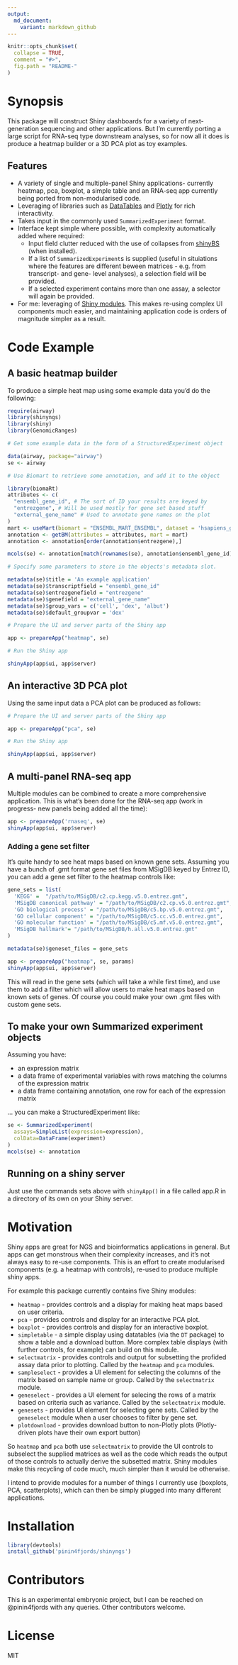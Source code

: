 ```yaml
---
output:
  md_document:
    variant: markdown_github
---
```


<!-- README.md is generated from README.Rmd. Please edit that file -->

```r
knitr::opts_chunk$set(
  collapse = TRUE,
  comment = "#>",
  fig.path = "README-"
)
```

# Synopsis

This package will construct Shiny dashboards for a variety of next-generation sequencing and other applications. But I'm currently porting a large script for RNA-seq type downstream analyses, so for now all it does is produce a heatmap builder or a 3D PCA plot as toy examples.   

## Features

* A variety of single and multiple-panel Shiny applications- currently heatmap, pca, boxplot, a simple table and an RNA-seq app currently being ported from non-modularised code.
* Leveraging of libraries such as [DataTables](https://rstudio.github.io/DT/) and [Plotly](https://plot.ly/) for rich interactivity.
* Takes input in the commonly used `SummarizedExperiment` format. 
* Interface kept simple where possible, with complexity automatically added where required:
    * Input field clutter reduced with the use of collapses from [shinyBS](https://ebailey78.github.io/shinyBS/index.html) (when installed).
    * If a list of `SummarizedExperiment`s is supplied (useful in situiations where the features are different beween matrices - e.g. from transcript- and gene- level analyses), a selection field will be provided.
    * If a selected experiment contains more than one assay, a selector will again be provided.
* For me: leveraging of [Shiny modules](http://shiny.rstudio.com/articles/modules.html). This makes re-using complex UI components much easier, and maintaining application code is orders of magnitude simpler as a result.

# Code Example

## A basic heatmap builder

To produce a simple heat map using some example data you'd do the following:

```r
require(airway)
library(shinyngs)
library(shiny)
library(GenomicRanges)

# Get some example data in the form of a StructuredExperiment object

data(airway, package="airway")
se <- airway

# Use Biomart to retrieve some annotation, and add it to the object

library(biomaRt)
attributes <- c(
  "ensembl_gene_id", # The sort of ID your results are keyed by
  "entrezgene", # Will be used mostly for gene set based stuff
  "external_gene_name" # Used to annotate gene names on the plot
)
mart <- useMart(biomart = "ENSEMBL_MART_ENSEMBL", dataset = 'hsapiens_gene_ensembl', host='www.ensembl.org')
annotation <- getBM(attributes = attributes, mart = mart)
annotation <- annotation[order(annotation$entrezgene),]

mcols(se) <- annotation[match(rownames(se), annotation$ensembl_gene_id),]

# Specify some parameters to store in the objects's metadata slot. 

metadata(se)$title = 'An example application'
metadata(se)$transcriptfield = "ensembl_gene_id" 
metadata(se)$entrezgenefield = "entrezgene"
metadata(se)$genefield = "external_gene_name"
metadata(se)$group_vars = c('cell', 'dex', 'albut') 
metadata(se)$default_groupvar = 'dex'

# Prepare the UI and server parts of the Shiny app

app <- prepareApp("heatmap", se)

# Run the Shiny app

shinyApp(app$ui, app$server)
```

## An interactive 3D PCA plot

Using the same input data a PCA plot can be produced as follows:

```r

# Prepare the UI and server parts of the Shiny app

app <- prepareApp("pca", se)

# Run the Shiny app

shinyApp(app$ui, app$server)
```

## A multi-panel RNA-seq app

Multiple modules can be combined to create a more comprehensive application. This is what's been done for the RNA-seq app (work in progress- new panels being added all the time):

```r
app <- prepareApp('rnaseq', se)
shinyApp(app$ui, app$server)
```

### Adding a gene set filter

It's quite handy to see heat maps based on known gene sets. Assuming you have a bunch of .gmt format gene set files from MSigDB keyed by Entrez ID, you can add a gene set filter to the heatmap controls like:

```r
gene_sets = list(
  'KEGG' =  "/path/to/MSigDB/c2.cp.kegg.v5.0.entrez.gmt",
  'MSigDB canonical pathway' = "/path/to/MSigDB/c2.cp.v5.0.entrez.gmt",
  'GO biological process' = "/path/to/MSigDB/c5.bp.v5.0.entrez.gmt",
  'GO cellular component' = "/path/to/MSigDB/c5.cc.v5.0.entrez.gmt",
  'GO molecular function' = "/path/to/MSigDB/c5.mf.v5.0.entrez.gmt",
  'MSigDB hallmark'= "/path/to/MSigDB/h.all.v5.0.entrez.gmt"
)

metadata(se)$geneset_files = gene_sets

app <- prepareApp("heatmap", se, params)
shinyApp(app$ui, app$server)
```

This will read in the gene sets (which will take a while first time), and use them to add a filter which will allow users to make heat maps based on known sets of genes. Of course you could make your own .gmt files with custom gene sets.

## To make your own Summarized experiment objects

Assuming you have: 

* an expression matrix
* a data frame of experimental variables with rows matching the columns of the expression matrix 
* a data frame containing annotation, one row for each of the expression matrix

... you can make a StructuredExperiment like:

```r
se <- SummarizedExperiment(
  assays=SimpleList(expression=expression),
  colData=DataFrame(experiment)
)
mcols(se) <- annotation
```

## Running on a shiny server

Just use the commands sets above with `shinyApp()` in a file called app.R in a directory of its own on your Shiny server.

# Motivation

Shiny apps are great for NGS and bioinformatics applications in general. But apps can get monstrous when their complexity increases, and it's not always easy to re-use components. This is an effort to create modularised components (e.g. a heatmap with controls), re-used to produce multiple shiny apps.

For example this package currently contains five Shiny modules: 

* `heatmap` - provides controls and a display for making heat maps based on user criteria.
* `pca` - provides controls and display for an interactive PCA plot.
* `boxplot` - provides controls and display for an interactive boxplot.
* `simpletable` - a simple display using datatables (via the `DT` package) to show a table and a download button. More complex table displays (with further controls, for example) can build on this module.
* `selectmatrix` - provides controls and output for subsetting the profided assay data prior to plotting. Called by the `heatmap` and `pca` modules.
* `sampleselect` - provides a UI element for selecting the columns of the matrix based on sample name or group. Called by the `selectmatrix` module.
* `geneselect` - provides a UI element for selecing the rows of a matrix based on criteria such as variance. Called by the `selectmatrix` module.
* `genesets` - provides UI element for selecting gene sets. Called by the `geneselect` module when a user chooses to filter by gene set. 
* `plotdownload` - provides download button to non-Plotly plots (Plotly-driven plots have their own export button)

So `heatmap` and `pca` both use `selectmatrix` to provide the UI controls to subselect the supplied matrices as well as the code which reads the output of those controls to actually derive the subsetted matrix. Shiny modules make this recycling of code much, much simpler than it would be otherwise. 

I intend to provide modules for a number of things I currently use (boxplots, PCA, scatterplots), which can then be simply plugged into many different applications.

# Installation

```r
library(devtools)
install_github('pinin4fjords/shinyngs')
```

# Contributors

This is an experimental embryonic project, but I can be reached on @pinin4fjords with any queries. Other contributors welcome.

# License

MIT